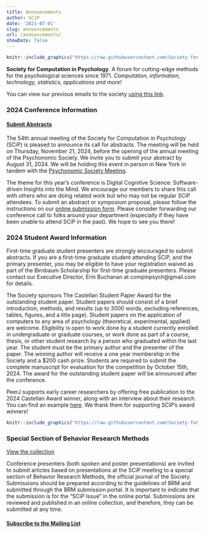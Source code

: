 ```yaml
---
title: Announcements
author: SCiP
date: '2021-07-01'
slug: announcements
url: /announcements/
showDate: false
---
```


```r
knitr::include_graphics("https://raw.githubusercontent.com/Society-for-Computation-in-Psychology/Society-for-Computation-in-Psychology.github.io/02e9bfbebdae8af64bed074c48e5517e21f0a921/files/imgs/scip_logo-2020a.png")
```

**Society for Computation in Psychology**. A forum for cutting-edge methods for the psychological sciences since 1971. *Computation, information, technology, statistics, applications and more!*

You can view our previous emails to the society [using this link](/emails/). 

### 2024 Conference Information 

#### [Submit Abstracts](https://forms.gle/FiWFFXdvSCkeXi7M7)

The 54th annual meeting of the Society for Computation in Psychology (SCiP) is pleased to announce its call for abstracts. The meeting will be held on Thursday, November 21, 2024, before the opening of the annual meeting of the Psychonomic Society. We invite you to submit your abstract by August 31, 2024. We will be holding this event in person in New York in tandem with the [Psychonomic Society Meeting](https://www.psychonomic.org/page/2024annualmeeting).

The theme for this year’s conference is Digital Cognitive Science: Software-driven Insights into the Mind. We encourage our members to share this call with others who are doing related work but who may not be regular SCiP attendees. To submit an abstract or symposium proposal, please follow the instructions on our [online submission form](https://forms.gle/FiWFFXdvSCkeXi7M7). Please consider forwarding our conference call to folks around your department (especially if they have been unable to attend SCiP in the past). We hope to see you there!

### 2024 Student Award Information

First-time graduate student presenters are strongly encouraged to submit abstracts. If you are a first-time graduate student attending SCiP, and the primary presenter, you may be eligible to have your registration waived as part of the Birnbaum Scholarship for first-time graduate presenters. Please contact our Executive Director, Erin Buchanan at compinpsych@gmail.com for details.
 
The Society sponsors The Castellan Student Paper Award for the outstanding student paper. Student papers should consist of a brief introduction, methods, and results (up to 3000 words, excluding references, tables, figures, and a title page). Student papers on the application of computers to any area of psychology (theoretical, experimental, applied) are welcome. Eligibility is open to work done by a student currently enrolled in undergraduate or graduate courses, or work done as part of a course, thesis, or other student research by a person who graduated within the last year. The student must be the primary author and the presenter of the paper. The winning author will receive a one year membership in the Society and a $200 cash prize. Students are required to submit the complete manuscript for evaluation for the competition by October 15th, 2024. The award for the outstanding student paper will be announced after the conference. 

PeerJ supports early career researchers by offering free publication to the 2024 Castellan Award winner, along with an interview about their research. You can find an example [here](https://peerj.com/blog/post/115284886860/peerj-award-winners-18imco/). We thank them for supporting SCiP's award winners! 

```r
knitr::include_graphics("https://raw.githubusercontent.com/Society-for-Computation-in-Psychology/Society-for-Computation-in-Psychology.github.io/master/files/imgs/PeerJ.jpg")
```

### Special Section of Behavior Research Methods

[View the collection](https://link.springer.com/collections/cbcgciabad)

Conference presenters (both spoken and poster presentations) are invited to submit articles based on presentations at the SCiP meeting to a special section of Behavior Research Methods, the official journal of the Society. Submissions should be prepared according to the guidelines of BRM and submitted through the BRM submission portal. It is important to indicate that the submission is for the "SCiP Issue" in the online portal. Submissions are reviewed and published in an online collection, and therefore, they can be submitted at any time. 

#### [Subscribe to the Mailing List](https://mailchi.mp/4df6e290ffee/ub0p519mz8)